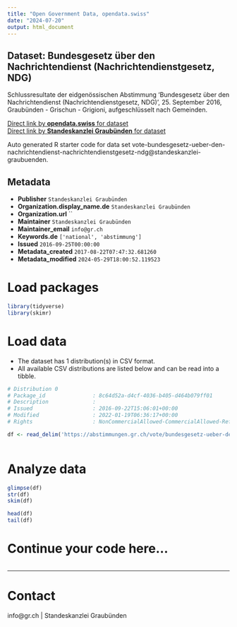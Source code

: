 ```yaml
---
title: "Open Government Data, opendata.swiss"
date: "2024-07-20"
output: html_document
---
```


## Dataset: Bundesgesetz über den Nachrichtendienst (Nachrichtendienstgesetz, NDG)

Schlussresultate der eidgenössischen Abstimmung 'Bundesgesetz über den Nachrichtendienst (Nachrichtendienstgesetz, NDG)', 25. September 2016, Graubünden - Grischun - Grigioni, aufgeschlüsselt nach Gemeinden.

[Direct link by **opendata.swiss** for dataset](https://opendata.swiss/de/dataset/bundesgesetz-uber-den-nachrichtendienst-nachrichtendienstgesetz-ndg)<br>
[Direct link by **Standeskanzlei Graubünden** for dataset](https://abstimmungen.gr.ch/vote/bundesgesetz-ueber-den-nachrichtendienst-nachrichtendienstgesetz-ndg/data)

Auto generated R starter code for data set vote-bundesgesetz-ueber-den-nachrichtendienst-nachrichtendienstgesetz-ndg@standeskanzlei-graubuenden.

## Metadata

- **Publisher** `Standeskanzlei Graubünden`
- **Organization.display_name.de** `Standeskanzlei Graubünden`
- **Organization.url** ``
- **Maintainer** `Standeskanzlei Graubünden`
- **Maintainer_email** `info@gr.ch`
- **Keywords.de** `['national', 'abstimmung']`
- **Issued** `2016-09-25T00:00:00`
- **Metadata_created** `2017-08-22T07:47:32.681260`
- **Metadata_modified** `2024-05-29T18:00:52.119523`


# Load packages

```r

library(tidyverse)
library(skimr)

```

# Load data

-   The dataset has 1 distribution(s) in CSV format.
-   All available CSV distributions are listed below and can be read into a tibble.

```r

# Distribution 0
# Package_id               : 8c64d52a-d4cf-4036-b405-d464b079ff01
# Description              : 
# Issued                   : 2016-09-22T15:06:01+00:00
# Modified                 : 2022-01-19T06:36:17+00:00
# Rights                   : NonCommercialAllowed-CommercialAllowed-ReferenceRequired

df <- read_delim('https://abstimmungen.gr.ch/vote/bundesgesetz-ueber-den-nachrichtendienst-nachrichtendienstgesetz-ndg/data-csv')



```

# Analyze data

```r

glimpse(df)
str(df)
skim(df)

head(df)
tail(df)

```

# Continue your code here...

```r

```

------------------------------------------------------------------------

# Contact

info@gr.ch | Standeskanzlei Graubünden
